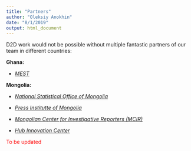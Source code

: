 ```yaml
---
title: "Partners"
author: "Oleksiy Anokhin"
date: "8/1/2019"
output: html_document
---
```


D2D work would not be possible without multiple fantastic partners of our team in different countries:

**Ghana:**

* [_MEST_](https://meltwater.org/)

**Mongolia:**

* [_National Statistical Office of Mongolia_](https://www.en.nso.mn/)

* [_Press Institutte of Mongolia_](http://en.pressinst.org.mn/)

* [_Mongolian Center for Investigative Reporters (MCIR)_](https://www.linkedin.com/company/mongolian-center-for-investigative-reporting/)

* [_Hub Innovation Center_](https://www.facebook.com/hubinnovationcenter/)

<span style="color:red">To be updated</span>




